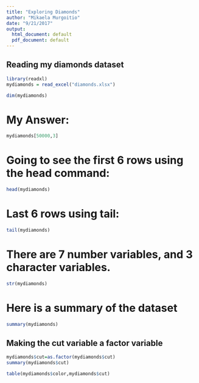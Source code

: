 ```yaml
---
title: "Exploring Diamonds"
author: "Mikaela Murgoitio"
date: "9/21/2017"
output:
  html_document: default
  pdf_document: default
---
```


## Reading my diamonds dataset

```r
library(readxl)
mydiamonds = read_excel("diamonds.xlsx")
```

```r
dim(mydiamonds)
```


# My Answer: 

```r
mydiamonds[50000,3]
```

# Going to see the first 6 rows using the head command:
```r
head(mydiamonds)
```

# Last 6 rows using tail:
```r
tail(mydiamonds)
```


# There are 7 number variables, and 3 character variables.
```r
str(mydiamonds)
```

# Here is a summary of the dataset
```r
summary(mydiamonds)
```

## Making the cut variable a factor variable
```r
mydiamonds$cut=as.factor(mydiamonds$cut)
summary(mydiamonds$cut)
```


```r
table(mydiamonds$color,mydiamonds$cut)
```

